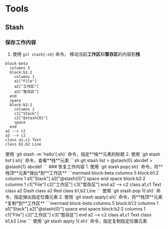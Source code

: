 
# Tools
## Stash
### 保存工作内容
1. 使用 `git stash{:sh}` 命令， 移动当前**工作区**和**暂存区**的内容到**栈**
```mermaid
block-beta
  columns 5
  block:b1:2
    columns 1
    a1["File"]
    a2["工作区"]
    a3["暂存区"]
  end
  space
  block:b2:2
    columns 1
    c1["Stack"]
    c2["@stash{0}"]
    space
  end
a2 --> c2
a3 --> c2
class a1,c1 Text
class b1,b2 Line
```
<Callout type='info' emoji='🐳'>
使用 `git stash -m 'hello'{:sh}` 命令，指定**栈**元素的标题
</Callout>
2. 使用 `git stash list'{:sh}` 命令，查看**栈**元素
```sh
git stash list
> @stash{0} abcdef
> @stash{1} abcdef
```
### 恢复工作内容
1. 使用 `git stash pop{:sh}` 命令，将**栈顶**元素*弹出*到**工作区**
```mermaid
block-beta
  columns 5
  block:b1:2
    columns 1
    a1["Stack"]
    a2["@stash{0}"]
    space
  end
  space
  block:b2:2
    columns 1
    c1["File"]
    c2["工作区"]
    c3["暂存区"]
  end
a2 --> c2
class a1,c1 Text
class a2 Dash
class a2 Red
class b1,b2 Line
```
<Callout type='info' emoji='🐳'>
使用 `git stash pop 1{:sh}` 命令，指定弹出指定位置元素
</Callout>
2. 使用 `git stash apply{:sh}` 命令，将**栈顶**元素*复制*到**工作区**
```mermaid
block-beta
  columns 5
  block:b1:2
    columns 1
    a1["Stack"]
    a2["@stash{0}"]
    space
  end
  space
  block:b2:2
    columns 1
    c1["File"]
    c2["工作区"]
    c3["暂存区"]
  end
a2 --> c2
class a1,c1 Text
class b1,b2 Line
```
<Callout type='info' emoji='🐳'>
使用 `git stash apply 1{:sh}` 命令，指定复制指定位置元素
</Callout>